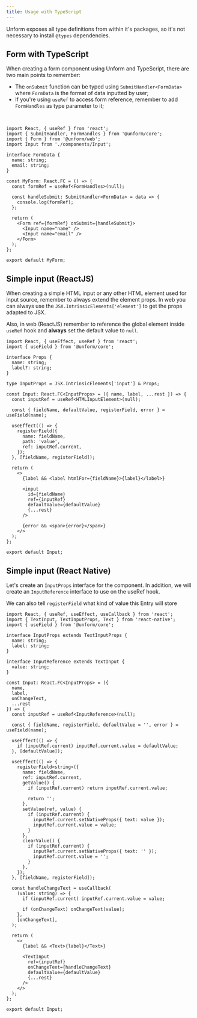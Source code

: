 ```yaml
---
title: Usage with TypeScript
---
```


Unform exposes all type definitions from within it's packages, so it's not necessary to install `@types` dependencies.

## Form with TypeScript

When creating a form component using Unform and TypeScript, there are two main points to remember:

- The `onSubmit` function can be typed using `SubmitHandler<FormData>` where `FormData` is the format of data inputted by user;
- If you're using `useRef` to access form reference, remember to add `FormHandles` as type parameter to it;

<br />

```tsx lineNumbers=true
import React, { useRef } from 'react';
import { SubmitHandler, FormHandles } from '@unform/core';
import { Form } from '@unform/web';
import Input from './components/Input';

interface FormData {
  name: string;
  email: string;
}

const MyForm: React.FC = () => {
  const formRef = useRef<FormHandles>(null);

  const handleSubmit: SubmitHandler<FormData> = data => {
    console.log(formRef);
  };

  return (
    <Form ref={formRef} onSubmit={handleSubmit}>
      <Input name="name" />
      <Input name="email" />
    </Form>
  );
};

export default MyForm;
```

## Simple input (ReactJS)

When creating a simple HTML input or any other HTML element used for input source, remember to always extend the element props. In web you can always use the `JSX.IntrinsicElements['element']` to get the props adapted to JSX.

Also, in web (ReactJS) remember to reference the global element inside `useRef` hook and **always** set the default value to `null`.

```tsx lineNumbers=true
import React, { useEffect, useRef } from 'react';
import { useField } from '@unform/core';

interface Props {
  name: string;
  label?: string;
}

type InputProps = JSX.IntrinsicElements['input'] & Props;

const Input: React.FC<InputProps> = ({ name, label, ...rest }) => {
  const inputRef = useRef<HTMLInputElement>(null);

  const { fieldName, defaultValue, registerField, error } = useField(name);

  useEffect(() => {
    registerField({
      name: fieldName,
      path: 'value',
      ref: inputRef.current,
    });
  }, [fieldName, registerField]);

  return (
    <>
      {label && <label htmlFor={fieldName}>{label}</label>}

      <input
        id={fieldName}
        ref={inputRef}
        defaultValue={defaultValue}
        {...rest}
      />

      {error && <span>{error}</span>}
    </>
  );
};

export default Input;
```

## Simple input (React Native)

Let's create an `InputProps` interface for the component.
In addition, we will create an `InputReference` interface to use on the useRef hook.

We can also tell `registerField` what kind of value this Entry will store

```tsx lineNumbers=true
import React, { useRef, useEffect, useCallback } from 'react';
import { TextInput, TextInputProps, Text } from 'react-native';
import { useField } from '@unform/core';

interface InputProps extends TextInputProps {
  name: string;
  label: string;
}

interface InputReference extends TextInput {
  value: string;
}

const Input: React.FC<InputProps> = ({
  name,
  label,
  onChangeText,
  ...rest
}) => {
  const inputRef = useRef<InputReference>(null);

  const { fieldName, registerField, defaultValue = '', error } = useField(name);

  useEffect(() => {
    if (inputRef.current) inputRef.current.value = defaultValue;
  }, [defaultValue]);

  useEffect(() => {
    registerField<string>({
      name: fieldName,
      ref: inputRef.current,
      getValue() {
        if (inputRef.current) return inputRef.current.value;

        return '';
      },
      setValue(ref, value) {
        if (inputRef.current) {
          inputRef.current.setNativeProps({ text: value });
          inputRef.current.value = value;
        }
      },
      clearValue() {
        if (inputRef.current) {
          inputRef.current.setNativeProps({ text: '' });
          inputRef.current.value = '';
        }
      },
    });
  }, [fieldName, registerField]);

  const handleChangeText = useCallback(
    (value: string) => {
      if (inputRef.current) inputRef.current.value = value;

      if (onChangeText) onChangeText(value);
    },
    [onChangeText],
  );

  return (
    <>
      {label && <Text>{label}</Text>}

      <TextInput
        ref={inputRef}
        onChangeText={handleChangeText}
        defaultValue={defaultValue}
        {...rest}
      />
    </>
  );
};

export default Input;
```
